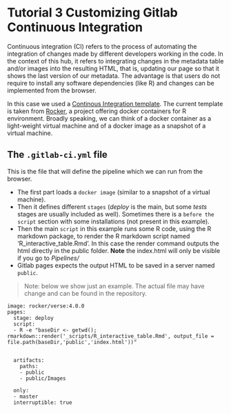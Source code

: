 # Tutorial 3 Customizing Gitlab Continuous Integration {.unnumbered}

Continuous integration (CI) refers to the process of automating the integration of changes made by different developers working in the code. In the context of this hub, it refers to integrating changes in the metadata table and/or images into the resulting HTML, that is, updating our page so that it shows the last version of our metadata. The advantage is that users do not require to install any software dependencies (like R) and changes can be implemented from the browser.

In this case we used a [Continous Integration template](https://docs.gitlab.com/ee/user/project/pages/getting_started/pages_ci_cd_template.html). The current template is taken from [Rocker](https://rocker-project.org/), a project offering docker containers for R environment. Broadly speaking, we can think of a docker container as a light-weight virtual machine and of a docker image as a snapshot of a virtual machine.

## The `.gitlab-ci.yml` file

This is the file that will define the pipeline which we can run from the browser.

- The first part loads a `docker image` (similar to a snapshot of a virtual machine).
- Then it defines different `stages` (_deploy_ is the main, but some _tests_ stages are usually included as well). Sometimes there is a `before the script` section with some installations (not present in this example).
- Then the main `script` in this example runs some R code, using the R markdown package, to render the R markdown script named 'R_interactive_table.Rmd'. In this case the render command outputs the html directly in the public folder. **Note** the index.html will only be visible if you go to _Pipelines/_
- Gitlab pages expects the output HTML to be saved in a server named `public`.

> Note: below we show just an example. The actual file may have change and can be found in the repository.

```
image: rocker/verse:4.0.0
pages:
  stage: deploy
  script:
  - R -e "baseDir <- getwd(); rmarkdown::render('_scripts/R_interactive_table.Rmd', output_file = file.path(baseDir,'public','index.html'))"
        

  artifacts:    
    paths:
    - public    
    - public/Images
    
  only:
  - master
  interruptible: true
```

